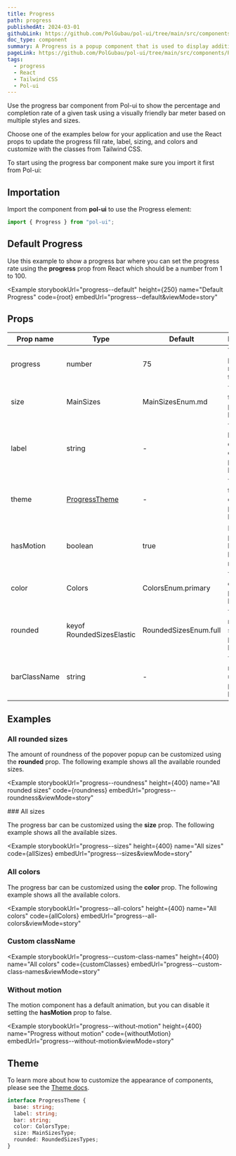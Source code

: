 ```yaml
---
title: Progress
path: progress
publishedAt: 2024-03-01
githubLink: https://github.com/PolGubau/pol-ui/tree/main/src/components/Progress
doc_type: component
summary: A Progress is a popup component that is used to display additional information or actions when the user interacts with a button or a link.
pageLink: https://github.com/PolGubau/pol-ui/tree/main/src/components/Progress
tags:
  - progress
  - React
  - Tailwind CSS
  - Pol-ui
---
```








Use the progress bar component from Pol-ui to show the percentage and completion rate of a given task using a visually friendly bar meter based on multiple styles and sizes.

Choose one of the examples below for your application and use the React props to update the progress fill rate, label, sizing, and colors and customize with the classes from Tailwind CSS.

To start using the progress bar component make sure you import it first from Pol-ui:

## Importation

Import the component from **pol-ui** to use the Progress element:

```jsx
import { Progress } from "pol-ui";
```

## Default Progress

Use this example to show a progress bar where you can set the progress rate using the **progress** prop from React which should be a number from 1 to 100.

<Example
  storybookUrl="progress--default"
  height={250}
  name="Default Progress"
  code={root}
  embedUrl="progress--default&viewMode=story"
>
  <RootCode />
</Example>

## Props

| Prop name    | Type                      | Default               | Description                                   |
| ------------ | ------------------------- | --------------------- | --------------------------------------------- |
| progress     | number                    | 75                    | The progress rate from 1 to 100               |
| size         | MainSizes                 | MainSizesEnum.md      | The size of the progress bar                  |
| label        | string                    | -                     | The label to be displayed on the progress bar |
| theme        | [ProgressTheme](#theme)   | -                     | The theme to be used on the progress bar      |
| hasMotion    | boolean                   | true                  | If the progress bar should have motion        |
| color        | Colors                    | ColorsEnum.primary    | The color of the progress bar                 |
| rounded      | keyof RoundedSizesElastic | RoundedSizesEnum.full | The rounded size of the progress bar          |
| barClassName | string                    | -                     | The class name to be used on the progress bar |

## Examples

### All rounded sizes

The amount of roundness of the popover popup can be customized using the **rounded** prop. The following example shows all the available rounded sizes.

<Example
  storybookUrl="progress--roundness"
  height={400}
  name="All rounded sizes"
  code={roundness}
  embedUrl="progress--roundness&viewMode=story"
>
  <RoundnessCode />
</Example>
### All sizes

The progress bar can be customized using the **size** prop. The following example shows all the available sizes.

<Example
  storybookUrl="progress--sizes"
  height={400}
  name="All sizes"
  code={allSizes}
  embedUrl="progress--sizes&viewMode=story"
>
  <AllSizesCode />
</Example>

### All colors

The progress bar can be customized using the **color** prop. The following example shows all the available colors.

<Example
  storybookUrl="progress--all-colors"
  height={400}
  name="All colors"
  code={allColors}
  embedUrl="progress--all-colors&viewMode=story"
>
  <AllColorsCode />
</Example>

### Custom className

<Example
  storybookUrl="progress--custom-class-names"
  height={400}
  name="All colors"
  code={customClasses}
  embedUrl="progress--custom-class-names&viewMode=story"
>
  <CustomClassesCode />
</Example>

### Without motion

The motion component has a default animation, but you can disable it setting the **hasMotion** prop to false.

<Example
  storybookUrl="progress--without-motion"
  height={400}
  name="Progress without motion"
  code={withoutMotion}
  embedUrl="progress--without-motion&viewMode=story"
>
  <WithoutMotionCode />
</Example>

## Theme

To learn more about how to customize the appearance of components, please see the [Theme docs](/docs/theming).

```ts
interface ProgressTheme {
  base: string;
  label: string;
  bar: string;
  color: ColorsType;
  size: MainSizesType;
  rounded: RoundedSizesTypes;
}
```
